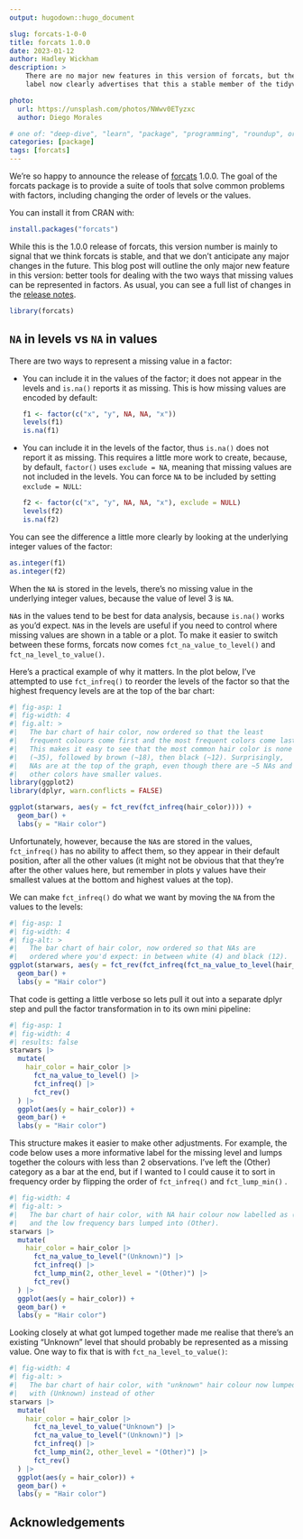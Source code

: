 ```yaml
---
output: hugodown::hugo_document

slug: forcats-1-0-0
title: forcats 1.0.0
date: 2023-01-12
author: Hadley Wickham
description: >
    There are no major new features in this version of forcats, but the 1.0.0
    label now clearly advertises that this a stable member of the tidyverse.

photo:
  url: https://unsplash.com/photos/NWwv0ETyzxc
  author: Diego Morales

# one of: "deep-dive", "learn", "package", "programming", "roundup", or "other"
categories: [package] 
tags: [forcats]
---
```


```{=html}
<!--
TODO:
* [x] Look over / edit the post's title in the yaml
* [x] Edit (or delete) the description; note this appears in the Twitter card
* [x] Pick category and tags (see existing with `hugodown::tidy_show_meta()`)
* [x] Find photo & update yaml metadata
* [x] Create `thumbnail-sq.jpg`; height and width should be equal
* [x] Create `thumbnail-wd.jpg`; width should be >5x height
* [x] `hugodown::use_tidy_thumbnails()`
* [x] Add intro sentence, e.g. the standard tagline for the package
* [ ] `usethis::use_tidy_thanks()`
-->
```
We're so happy to announce the release of [forcats](https://forcats.tidyverse.org) 1.0.0.
The goal of the forcats package is to provide a suite of tools that solve common problems with factors, including changing the order of levels or the values.

You can install it from CRAN with:

```r
install.packages("forcats")
```

While this is the 1.0.0 release of forcats, this version number is mainly to signal that we think forcats is stable, and that we don't anticipate any major changes in the future.
This blog post will outline the only major new feature in this version: better tools for dealing with the two ways that missing values can be represented in factors.
As usual, you can see a full list of changes in the [release notes](https://github.com/tidyverse/forcats/releases/tag/v1.0.0).

```r
library(forcats)
```

## `NA` in levels vs `NA` in values

There are two ways to represent a missing value in a factor:

-   You can include it in the values of the factor; it does not appear in the levels and `is.na()` reports it as missing.
    This is how missing values are encoded by default:

    ```r
    f1 <- factor(c("x", "y", NA, NA, "x"))
    levels(f1)
    is.na(f1)
    ```

-   You can include it in the levels of the factor, thus `is.na()` does not report it as missing.
    This requires a little more work to create, because, by default, `factor()` uses `exclude = NA`, meaning that missing values are not included in the levels.
    You can force `NA` to be included by setting `exclude = NULL`:

    ```r
    f2 <- factor(c("x", "y", NA, NA, "x"), exclude = NULL)
    levels(f2)
    is.na(f2)
    ```

You can see the difference a little more clearly by looking at the underlying integer values of the factor:

```r
as.integer(f1)
as.integer(f2)
```

When the `NA` is stored in the levels, there's no missing value in the underlying integer values, because the value of level 3 is `NA`.

`NA`s in the values tend to be best for data analysis, because `is.na()` works as you'd expect.
`NA`s in the levels are useful if you need to control where missing values are shown in a table or a plot.
To make it easier to switch between these forms, forcats now comes `fct_na_value_to_level()` and `fct_na_level_to_value()`.

Here's a practical example of why it matters.
In the plot below, I've attempted to use `fct_infreq()` to reorder the levels of the factor so that the highest frequency levels are at the top of the bar chart:

```r
#| fig-asp: 1
#| fig-width: 4
#| fig.alt: >
#|   The bar chart of hair color, now ordered so that the least
#|   frequent colours come first and the most frequent colors come last.
#|   This makes it easy to see that the most common hair color is none 
#|   (~35), followed by brown (~18), then black (~12). Surprisingly,
#|   NAs are at the top of the graph, even though there are ~5 NAs and 
#|   other colors have smaller values.
library(ggplot2)
library(dplyr, warn.conflicts = FALSE)

ggplot(starwars, aes(y = fct_rev(fct_infreq(hair_color)))) + 
  geom_bar() + 
  labs(y = "Hair color")
```

Unfortunately, however, because the `NA`s are stored in the values, `fct_infreq()` has no ability to affect them, so they appear in their default position, after all the other values (it might not be obvious that that they're after the other values here, but remember in plots y values have their smallest values at the bottom and highest values at the top).

We can make `fct_infreq()` do what we want by moving the `NA` from the values to the levels:

```r
#| fig-asp: 1
#| fig-width: 4
#| fig-alt: >
#|   The bar chart of hair color, now ordered so that NAs are 
#|   ordered where you'd expect: in between white (4) and black (12).
ggplot(starwars, aes(y = fct_rev(fct_infreq(fct_na_value_to_level(hair_color))))) + 
  geom_bar() + 
  labs(y = "Hair color")
```

That code is getting a little verbose so lets pull it out into a separate dplyr step and pull the factor transformation in to its own mini pipeline:

```r
#| fig-asp: 1
#| fig-width: 4
#| results: false
starwars |> 
  mutate(
    hair_color = hair_color |> 
      fct_na_value_to_level() |> 
      fct_infreq() |> 
      fct_rev()
  ) |> 
  ggplot(aes(y = hair_color)) + 
  geom_bar() + 
  labs(y = "Hair color")
```

This structure makes it easier to make other adjustments.
For example, the code below uses a more informative label for the missing level and lumps together the colours with less than 2 observations.
I've left the (Other) category as a bar at the end, but if I wanted to I could cause it to sort in frequency order by flipping the order of `fct_infreq()` and `fct_lump_min()` .

```r
#| fig-width: 4
#| fig-alt: >
#|   The bar chart of hair color, with NA hair colour now labelled as (Unknown)
#|   and the low frequency bars lumped into (Other).
starwars |> 
  mutate(
    hair_color = hair_color |> 
      fct_na_value_to_level("(Unknown)") |> 
      fct_infreq() |> 
      fct_lump_min(2, other_level = "(Other)") |> 
      fct_rev() 
  ) |> 
  ggplot(aes(y = hair_color)) + 
  geom_bar() + 
  labs(y = "Hair color")
```

Looking closely at what got lumped together made me realise that there's an existing "Unknown" level that should probably be represented as a missing value.
One way to fix that is with `fct_na_level_to_value()`:

```r
#| fig-width: 4
#| fig-alt: >
#|   The bar chart of hair color, with "unknown" hair colour now lumped in
#|   with (Unknown) instead of other
starwars |> 
  mutate(
    hair_color = hair_color |> 
      fct_na_level_to_value("Unknown") |> 
      fct_na_value_to_level("(Unknown)") |> 
      fct_infreq() |> 
      fct_lump_min(2, other_level = "(Other)") |> 
      fct_rev() 
  ) |> 
  ggplot(aes(y = hair_color)) + 
  geom_bar() + 
  labs(y = "Hair color")
```

## Acknowledgements
